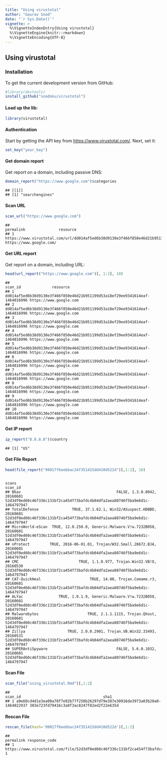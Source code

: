 ```yaml
---
title: "Using virustotal"
author: "Gaurav Sood"
date: "`r Sys.Date()`"
vignette: >
  %\VignetteIndexEntry{Using virustotal}
  %\VignetteEngine{knitr::rmarkdown}
  %\VignetteEncoding{UTF-8}
---
```


## Using virustotal

### Installation

To get the current development version from GitHub:

```r
#library(devtools)
install_github("soodoku/virustotal")
```

#### Load up the lib:

```r
library(virustotal)
```

#### Authentication

Start by getting the API key from [https://www.virustotal.com/](https://www.virustotal.com/). Next, set it:

```r
set_key("your_key")
```

#### Get domain report

Get report on a domain, including passive DNS:

```r
domain_report("https://www.google.com")$categories
```
```
## [[1]]
## [1] "searchengines"
```
#### Scan URL 

```r
scan_url("https://www.google.com")
```

```
##                                                                                                             permalink               resource
## 1 https://www.virustotal.com/url/dd014af5ed6b38d9130e3f466f850e46d21b951199d53a18ef29ee9341614eaf/analysis/1464817664/ https://www.google.com/
```

#### Get URL report

Get report on a domain, including URL:

```r
head(url_report("https://www.google.com")[, 1:2], 10)
```
```
##                                                                        scan_id              resource
## 1  dd014af5ed6b38d9130e3f466f850e46d21b951199d53a18ef29ee9341614eaf-1464816996 https://www.google.com
## 2  dd014af5ed6b38d9130e3f466f850e46d21b951199d53a18ef29ee9341614eaf-1464816996 https://www.google.com
## 3  dd014af5ed6b38d9130e3f466f850e46d21b951199d53a18ef29ee9341614eaf-1464816996 https://www.google.com
## 4  dd014af5ed6b38d9130e3f466f850e46d21b951199d53a18ef29ee9341614eaf-1464816996 https://www.google.com
## 5  dd014af5ed6b38d9130e3f466f850e46d21b951199d53a18ef29ee9341614eaf-1464816996 https://www.google.com
## 6  dd014af5ed6b38d9130e3f466f850e46d21b951199d53a18ef29ee9341614eaf-1464816996 https://www.google.com
## 7  dd014af5ed6b38d9130e3f466f850e46d21b951199d53a18ef29ee9341614eaf-1464816996 https://www.google.com
## 8  dd014af5ed6b38d9130e3f466f850e46d21b951199d53a18ef29ee9341614eaf-1464816996 https://www.google.com
## 9  dd014af5ed6b38d9130e3f466f850e46d21b951199d53a18ef29ee9341614eaf-1464816996 https://www.google.com
## 10 dd014af5ed6b38d9130e3f466f850e46d21b951199d53a18ef29ee9341614eaf-1464816996 https://www.google.com
```
#### Get IP report

```r
ip_report("8.8.8.8")$country
```
```
## [1] "US"
```

#### Get File Report

```r
head(file_report("99017f6eebbac24f351415dd410d522d")[,1:2], 10)
```

```
                                                                    scans                                                                     scan_id
## Bkav                                           FALSE, 1.3.0.8042, 20160601 52d3df0ed60c46f336c131bf2ca454f73bafdc4b04dfa2aea80746f5ba9e6d1c-1464797947
## TotalDefense               TRUE, 37.1.62.1, Win32/ASuspect.HDBBD, 20160601 52d3df0ed60c46f336c131bf2ca454f73bafdc4b04dfa2aea80746f5ba9e6d1c-1464797947
## MicroWorld-eScan  TRUE, 12.0.250.0, Generic.Malware.V!w.7232B058, 20160601 52d3df0ed60c46f336c131bf2ca454f73bafdc4b04dfa2aea80746f5ba9e6d1c-1464797947
## nProtect         TRUE, 2016-06-01.01, Trojan/W32.Small.28672.BJA, 20160601 52d3df0ed60c46f336c131bf2ca454f73bafdc4b04dfa2aea80746f5ba9e6d1c-1464797947
## CMC                           TRUE, 1.1.0.977, Trojan.Win32.VB!O, 20160530 52d3df0ed60c46f336c131bf2ca454f73bafdc4b04dfa2aea80746f5ba9e6d1c-1464797947
## CAT-QuickHeal                      TRUE, 14.00, Trojan.Comame.r3, 20160601 52d3df0ed60c46f336c131bf2ca454f73bafdc4b04dfa2aea80746f5ba9e6d1c-1464797947
## ALYac                TRUE, 1.0.1.9, Generic.Malware.V!w.7232B058, 20160601 52d3df0ed60c46f336c131bf2ca454f73bafdc4b04dfa2aea80746f5ba9e6d1c-1464797947
## Malwarebytes                      TRUE, 2.1.1.1115, Trojan.Qhost, 20160601 52d3df0ed60c46f336c131bf2ca454f73bafdc4b04dfa2aea80746f5ba9e6d1c-1464797947
## Zillya                   TRUE, 2.0.0.2901, Trojan.VB.Win32.33493, 20160531 52d3df0ed60c46f336c131bf2ca454f73bafdc4b04dfa2aea80746f5ba9e6d1c-1464797947
## SUPERAntiSpyware                               FALSE, 5.6.0.1032, 20160601 52d3df0ed60c46f336c131bf2ca454f73bafdc4b04dfa2aea80746f5ba9e6d1c-1464797947
```

#### Scan File 

```r
scan_file("using_virustotal.Rmd")[,1:2]
```
```
##                                                                      scan_id                                     sha1
## 1 a9e60cd4d1e3ea00a78f7e92b77f250b26297d79e387e30916de3973a03b28a0-1464822937 303e723fd79416c3a8f3ac8247f82ed2f22e635d
```

#### Rescan File

```r
rescan_file(hash='99017f6eebbac24f351415dd410d522d')[,1:2]
```

```
##                                                                                                               permalink response_code
## 1 https://www.virustotal.com/file/52d3df0ed60c46f336c131bf2ca454f73bafdc4b04dfa2aea80746f5ba9e6d1c/analysis/1464817836/             1
```

